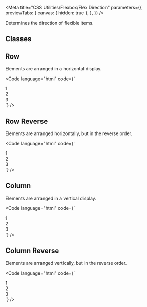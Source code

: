 
<Meta
  title="CSS Utilities/Flexbox/Flex Direction"
  parameters={{
    previewTabs: {
      canvas: { hidden: true },
    },
  }}
/>

<Banner label="Flex Direction" section="CSS Utilities" color="yellow" puzzle />

<Lead>Determines the direction of flexible items.</Lead>

## Classes

<CssFlexboxDirection />

## Row

Elements are arranged in a horizontal display.

<Code language="html" code={`
<div class="flex flex-direction-row gap-normal">
    <div class="bg-green-3 text-align-center radius-normal p-normal">1</div>
    <div class="bg-green-3 text-align-center radius-normal p-normal">2</div>
    <div class="bg-green-3 text-align-center radius-normal p-normal">3</div>
</div>
`} />

## Row Reverse

Elements are arranged horizontally, but in the reverse order.

<Code language="html" code={`
<div class="flex flex-direction-row-reverse gap-normal">
    <div class="bg-green-3 text-align-center radius-normal p-normal">1</div>
    <div class="bg-green-3 text-align-center radius-normal p-normal">2</div>
    <div class="bg-green-3 text-align-center radius-normal p-normal">3</div>
</div>
`} />

## Column

Elements are arranged in a vertical display.

<Code language="html" code={`
<div class="flex flex-direction-column gap-normal">
    <div class="bg-green-3 text-align-center radius-normal p-normal">1</div>
    <div class="bg-green-3 text-align-center radius-normal p-normal">2</div>
    <div class="bg-green-3 text-align-center radius-normal p-normal">3</div>
</div>
`} />

## Column Reverse

Elements are arranged vertically, but in the reverse order.

<Code language="html" code={`
<div class="flex flex-direction-column-reverse gap-normal">
    <div class="bg-green-3 text-align-center radius-normal p-normal">1</div>
    <div class="bg-green-3 text-align-center radius-normal p-normal">2</div>
    <div class="bg-green-3 text-align-center radius-normal p-normal">3</div>
</div>
`} />

<Footer>
  <LinkCards>
    <LinkCard
      pageTitle="Foundation/Grid"
      description="The Baloise Design System grid system is a fully responsive and 12 column layout system with six default breakpoints and five container layouts"
    />
    <LinkCard
      pageTitle="Tokens/Overview"
      description="Design tokens serve as the definitive source for naming and storing design choices."
    />
  </LinkCards>
</Footer>
